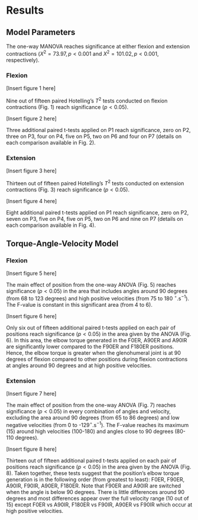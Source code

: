 # Results

## Model Parameters
The one-way MANOVA reaches significance at either flexion and extension contractions ($X^2 = 73.97, p<0.001$ and $X^2 = 101.02, p<0.001$, respectively).

### Flexion
[Insert figure\ 1 here]

Nine out of fifteen paired Hotelling's $T^2$ tests conducted on flexion contractions (Fig. 1) reach significance ($p<0.05$).

[Insert figure\ 2 here]

Three additional paired t-tests applied on P1 reach significance, zero on P2, three on P3, four on P4, five on P5, two on P6 and four on P7 (details on each comparison available in Fig. 2).

### Extension
[Insert figure\ 3 here]

Thirteen out of fifteen paired Hotelling's $T^2$ tests conducted on extension contractions (Fig. 3) reach significance ($p<0.05$).

[Insert figure\ 4 here]

Eight additional paired t-tests applied on P1 reach significance, zero on P2, seven on P3, five on P4, five on P5, two on P6 and nine on P7 (details on each comparison available in Fig. 4).

## Torque-Angle-Velocity Model

### Flexion
[Insert figure\ 5 here]

The main effect of position from the one-way ANOVA (Fig. 5) reaches significance ($p<0.05$) in the area that includes angles around 90 degrees (from 68 to 123 degrees) and high positive velocities (from 75 to 180 $^\circ.\text{s}^{-1}$).
The F-value is constant in this significant area (from 4 to 6).

[Insert figure\ 6 here]

Only six out of fifteen additional paired t-tests applied on each pair of positions reach significance ($p<0.05$) in the area given by the ANOVA (Fig. 6).
In this area, the elbow torque generated in the F0ER, A90ER and A90IR are significantly lower compared to the F90ER and F180ER positions.
Hence, the elbow torque is greater when the glenohumeral joint is at 90 degrees of flexion compared to other positions during flexion contractions at angles around 90 degrees and at high positive velocities.

### Extension
[Insert figure\ 7 here]

The main effect of position from the one-way ANOVA (Fig. 7) reaches significance ($p<0.05$) in every combination of angles and velocity, excluding the area around 90 degrees (from 65 to 86 degrees) and low negative velocities (from 0 to -129$^\circ.\text{s}^{-1}$).
The F-value reaches its maximum (15) around high velocities (100-180) and angles close to 90 degrees (80-110 degrees).

[Insert figure\ 8 here]

Thirteen out of fifteen additional paired t-tests applied on each pair of positions reach significance ($p<0.05$) in the area given by the ANOVA (Fig. 8).
Taken together, these tests suggest that the position's elbow torque generation is in the following order (from greatest to least): F0ER, F90ER, A90IR, F90IR, A90ER, F180ER.
Note that F90ER and A90IR are switched when the angle is below 90 degrees.
There is little differences around 90 degrees and most differences appear over the full velocity range (10 out of 15) except F0ER vs A90IR, F180ER vs F90IR, A90ER vs F90IR which occur at high positive velocities.
